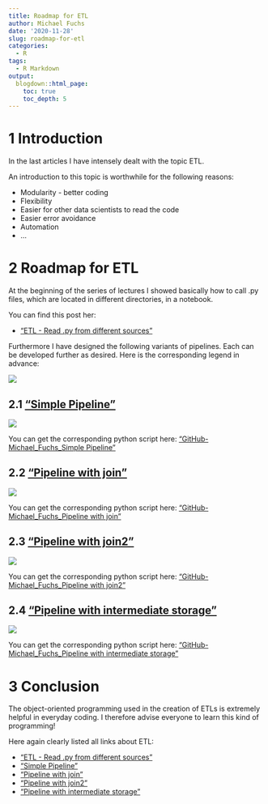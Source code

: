 ```yaml
---
title: Roadmap for ETL
author: Michael Fuchs
date: '2020-11-28'
slug: roadmap-for-etl
categories:
  - R
tags:
  - R Markdown
output:
  blogdown::html_page:
    toc: true
    toc_depth: 5
---
```


 


# 1 Introduction


In the last articles I have intensely dealt with the topic ETL. 

An introduction to this topic is worthwhile for the following reasons:

+ Modularity - better coding
+ Flexibility
+ Easier for other data scientists to read the code
+ Easier error avoidance
+ Automation
+ ...



# 2 Roadmap for ETL

At the beginning of the series of lectures I showed basically how to call .py files, which are located in different directories, in a notebook. 

You can find this post her:

+ ["ETL - Read .py from different sources"](https://michael-fuchs-python.netlify.app/2020/11/23/etl-read-py-from-different-sources/)

Furthermore I have designed the following variants of pipelines. Each can be developed further as desired. 
Here is the corresponding legend in advance:

![](/post/2020-11-28-roadmap-for-etl_files/Legend.png)


## 2.1 ["Simple Pipeline"](https://michael-fuchs-python.netlify.app/2020/11/24/etl-simple-pipeline/)

![](/post/2020-11-28-roadmap-for-etl_files/SimplePipeline.png)


You can get the corresponding python script here: ["GitHub-Michael_Fuchs_Simple Pipeline"](https://github.com/MFuchs1989/Datasets-and-Miscellaneous/tree/main/datasets/ETL/Simple%20Pipeline)

## 2.2 ["Pipeline with join"](https://michael-fuchs-python.netlify.app/2020/11/25/etl-pipeline-with-join/)

![](/post/2020-11-28-roadmap-for-etl_files/PipelineJoin.png)


You can get the corresponding python script here: ["GitHub-Michael_Fuchs_Pipeline with join"](https://github.com/MFuchs1989/Datasets-and-Miscellaneous/tree/main/datasets/ETL/Pipeline%20with%20join)

## 2.3 ["Pipeline with join2"](https://michael-fuchs-python.netlify.app/2020/11/26/etl-pipeline-with-join2/)

![](/post/2020-11-28-roadmap-for-etl_files/PipelineJoin2.png)


You can get the corresponding python script here: ["GitHub-Michael_Fuchs_Pipeline with join2"](https://github.com/MFuchs1989/Datasets-and-Miscellaneous/tree/main/datasets/ETL/Pipeline%20with%20join2)

## 2.4 ["Pipeline with intermediate storage"](https://michael-fuchs-python.netlify.app/2020/11/27/etl-pipeline-with-intermediate-storage/)

![](/post/2020-11-28-roadmap-for-etl_files/PipelineIntermediateStorage.png)


You can get the corresponding python script here: ["GitHub-Michael_Fuchs_Pipeline with intermediate storage"](https://github.com/MFuchs1989/Datasets-and-Miscellaneous/tree/main/datasets/ETL/Pipeline%20with%20intermediate%20storage)


# 3 Conclusion

The object-oriented programming used in the creation of ETLs is extremely helpful in everyday coding. I therefore advise everyone to learn this kind of programming!


Here again clearly listed all links about ETL:

+ ["ETL - Read .py from different sources"](https://michael-fuchs-python.netlify.app/2020/11/23/etl-read-py-from-different-sources/)
+ ["Simple Pipeline"](https://michael-fuchs-python.netlify.app/2020/11/24/etl-simple-pipeline/)
+ ["Pipeline with join"](https://michael-fuchs-python.netlify.app/2020/11/25/etl-pipeline-with-join/)
+ ["Pipeline with join2"](https://michael-fuchs-python.netlify.app/2020/11/26/etl-pipeline-with-join2/)
+ ["Pipeline with intermediate storage"](https://michael-fuchs-python.netlify.app/2020/11/27/etl-pipeline-with-intermediate-storage/)













